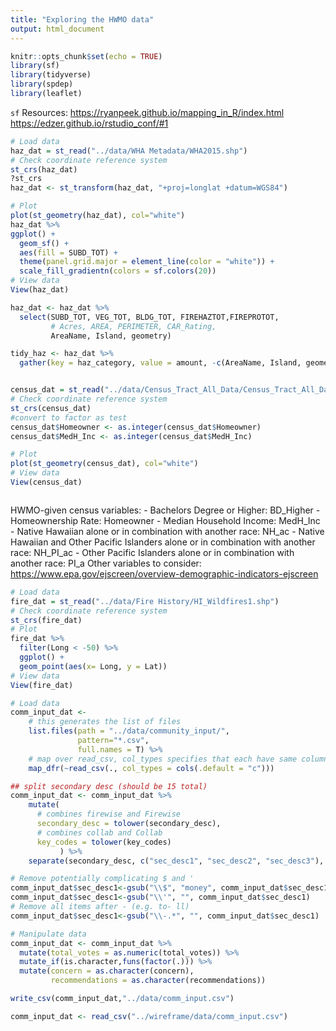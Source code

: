 ```yaml
---
title: "Exploring the HWMO data"
output: html_document
---
```


```r
knitr::opts_chunk$set(echo = TRUE)
library(sf)
library(tidyverse)
library(spdep)
library(leaflet)
```

`sf` Resources:
<https://ryanpeek.github.io/mapping_in_R/index.html>
<https://edzer.github.io/rstudio_conf/#1>

```r
# Load data
haz_dat = st_read("../data/WHA Metadata/WHA2015.shp")
# Check coordinate reference system
st_crs(haz_dat)
?st_crs
haz_dat <- st_transform(haz_dat, "+proj=longlat +datum=WGS84")

# Plot
plot(st_geometry(haz_dat), col="white")
haz_dat %>%
ggplot() +
  geom_sf() +
  aes(fill = SUBD_TOT) + 
  theme(panel.grid.major = element_line(color = "white")) +
  scale_fill_gradientn(colors = sf.colors(20))
# View data
View(haz_dat)
```

```r
haz_dat <- haz_dat %>%
  select(SUBD_TOT, VEG_TOT, BLDG_TOT, FIREHAZTOT,FIREPROTOT,
         # Acres, AREA, PERIMETER, CAR_Rating, 
         AreaName, Island, geometry)

tidy_haz <- haz_dat %>%
  gather(key = haz_category, value = amount, -c(AreaName, Island, geometry))


census_dat = st_read("../data/Census_Tract_All_Data/Census_Tract_All_Data.shp")
# Check coordinate reference system
st_crs(census_dat)
#convert to factor as test
census_dat$Homeowner <- as.integer(census_dat$Homeowner)
census_dat$MedH_Inc <- as.integer(census_dat$MedH_Inc)

# Plot
plot(st_geometry(census_dat), col="white")
# View data
View(census_dat)



```

HWMO-given census variables:
- Bachelors Degree or Higher: BD_Higher
- Homeownership Rate: Homeowner
- Median Household Income: MedH_Inc
- Native Hawaiian alone or in combination with another race: NH_ac
- Native Hawaiian and Other Pacific Islanders alone or in combination with another race: NH_PI_ac
- Other Pacific Islanders alone or in combination with another race: PI_a 
Other variables to consider: <https://www.epa.gov/ejscreen/overview-demographic-indicators-ejscreen>

```r
# Load data
fire_dat = st_read("../data/Fire History/HI_Wildfires1.shp")
# Check coordinate reference system
st_crs(fire_dat)
# Plot
fire_dat %>%
  filter(Long < -50) %>%
  ggplot() + 
  geom_point(aes(x= Long, y = Lat))
# View data
View(fire_dat)
```

```r
# Load data
comm_input_dat <-
    # this generates the list of files
    list.files(path = "../data/community_input/",
               pattern="*.csv", 
               full.names = T) %>% 
    # map over read_csv, col_types specifies that each have same column headers
    map_dfr(~read_csv(., col_types = cols(.default = "c"))) 
```

```r
## split secondary desc (should be 15 total)
comm_input_dat <- comm_input_dat %>%
    mutate(
      # combines firewise and Firewise
      secondary_desc = tolower(secondary_desc),
      # combines collab and Collab
      key_codes = tolower(key_codes)
           ) %>%
    separate(secondary_desc, c("sec_desc1", "sec_desc2", "sec_desc3"), ",")

# Remove potentially complicating $ and '
comm_input_dat$sec_desc1<-gsub("\\$", "money", comm_input_dat$sec_desc1)
comm_input_dat$sec_desc1<-gsub("\\'", "", comm_input_dat$sec_desc1)
# Remove all items after - (e.g. to- ll)
comm_input_dat$sec_desc1<-gsub("\\-.*", "", comm_input_dat$sec_desc1)

# Manipulate data
comm_input_dat <- comm_input_dat %>% 
  mutate(total_votes = as.numeric(total_votes)) %>%
  mutate_if(is.character,funs(factor(.))) %>%
  mutate(concern = as.character(concern),
         recommendations = as.character(recommendations))

write_csv(comm_input_dat,"../data/comm_input.csv")
```

```r

comm_input_dat <- read_csv("../wireframe/data/comm_input.csv")
```








